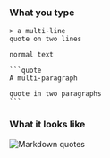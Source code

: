 ### What you type

````
> a multi-line
quote on two lines

normal text

```quote
A multi-paragraph

quote in two paragraphs
```
````

### What it looks like

![Markdown quotes](../../../../../static/images/help/markdown-quotes.png)
